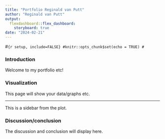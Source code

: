 ```yaml
---
title: "Portfolio Reginald van Putt"
author: "Reginald van Putt"
output: 
  flexdashboard::flex_dashboard:
    storyboard: true
date: "2024-02-21"
---
```


#```{r setup, include=FALSE}
#knitr::opts_chunk$set(echo = TRUE)
#```

### Introduction
Welcome to my portfolio etc!

### Visualization

This page will show your data/graphs etc.

***
This is a sidebar from the plot.

### Discussion/conclusion

The discussion and conclusion will display here. 





